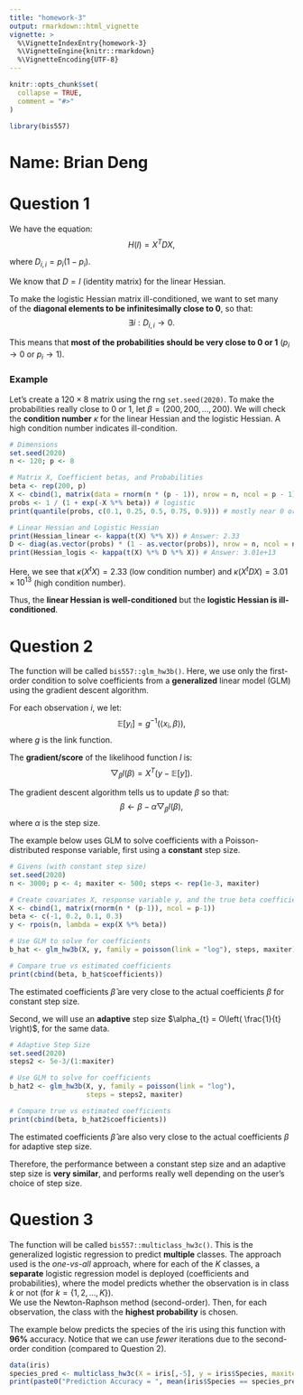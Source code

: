```yaml
---
title: "homework-3"
output: rmarkdown::html_vignette
vignette: >
  %\VignetteIndexEntry{homework-3}
  %\VignetteEngine{knitr::rmarkdown}
  %\VignetteEncoding{UTF-8}
---
```


```r
knitr::opts_chunk$set(
  collapse = TRUE,
  comment = "#>"
)
```

```r
library(bis557)
```

# Name: Brian Deng

# Question 1

We have the equation: 
$$
H(l) = X^{T}DX, 
$$

where $D_{i,i}=p_{i} (1-p_{i})$. 

We know that $D=I$ (identity matrix) for the linear Hessian. 

To make the logistic Hessian matrix ill-conditioned, we want to set many   
of the **diagonal elements to be infinitesimally close to 0**, so that: 
$$
\exists i : D_{i,i} \rightarrow 0. 
$$

This means that **most of the probabilities should be very close to 0 or 1** 
($p_{i} \rightarrow 0$ or $p_{i} \rightarrow 1$). 

### Example

Let's create a $120 \times 8$ matrix using the rng `set.seed(2020)`. 
To make the probabilities really close to $0$ or $1$, let 
$\beta=(200,200,...,200)$. 
We will check the **condition number** $\kappa$ for the linear Hessian and the 
logistic Hessian. 
A high condition number indicates ill-condition. 
```r
# Dimensions
set.seed(2020)
n <- 120; p <- 8

# Matrix X, Coefficient betas, and Probabilities
beta <- rep(200, p)
X <- cbind(1, matrix(data = rnorm(n * (p - 1)), nrow = n, ncol = p - 1))
probs <- 1 / (1 + exp(-X %*% beta)) # logistic
print(quantile(probs, c(0.1, 0.25, 0.5, 0.75, 0.9))) # mostly near 0 or 1

# Linear Hessian and Logistic Hessian
print(Hessian_linear <- kappa(t(X) %*% X)) # Answer: 2.33
D <- diag(as.vector(probs) * (1 - as.vector(probs)), nrow = n, ncol = n)
print(Hessian_logis <- kappa(t(X) %*% D %*% X)) # Answer: 3.01e+13
```

Here, we see that $\kappa (X^{t} X) = 2.33$ (low condition number) and 
$\kappa (X^{t} DX) = 3.01 \times 10^{13}$ (high condition number). 

Thus, the **linear Hessian is well-conditioned** but 
the **logistic Hessian is ill-conditioned**. 

# Question 2

The function will be called `bis557::glm_hw3b()`. 
Here, we use only the first-order condition to solve coefficients from a 
**generalized** linear model (GLM) using the gradient descent algorithm. 

For each observation $i$, we let: 
$$
\mathbb{E}[y_i] = g^{-1}(\langle x_i, \beta \rangle), 
$$
where $g$ is the link function. 

The **gradient/score** of the likelihood function $l$ is: 
$$
\bigtriangledown_{\beta} l(\beta) = X^{T}(y - \mathbb{E}[y]). 
$$

The gradient descent algorithm tells us to update $\beta$ so that: 
$$
\beta \leftarrow \beta - \alpha \bigtriangledown_{\beta} l(\beta), 
$$
where $\alpha$ is the step size. 

The example below uses GLM to solve coefficients with a Poisson-distributed 
response variable, first using a **constant** step size. 
```r
# Givens (with constant step size)
set.seed(2020)
n <- 3000; p <- 4; maxiter <- 500; steps <- rep(1e-3, maxiter)

# Create covariates X, response variable y, and the true beta coefficients
X <- cbind(1, matrix(rnorm(n * (p-1)), ncol = p-1))
beta <- c(-1, 0.2, 0.1, 0.3)
y <- rpois(n, lambda = exp(X %*% beta))

# Use GLM to solve for coefficients
b_hat <- glm_hw3b(X, y, family = poisson(link = "log"), steps, maxiter)

# Compare true vs estimated coefficients
print(cbind(beta, b_hat$coefficients))
```

The estimated coefficients $\hat\beta$ are very close to the actual 
coefficients $\beta$ for constant step size. 

Second, we will use an **adaptive** step size 
$\alpha_{t} = O\left( \frac{1}{t} \right)$, for the same data. 
```r
# Adaptive Step Size
set.seed(2020)
steps2 <- 5e-3/(1:maxiter)

# Use GLM to solve for coefficients
b_hat2 <- glm_hw3b(X, y, family = poisson(link = "log"), 
                   steps = steps2, maxiter)

# Compare true vs estimated coefficients
print(cbind(beta, b_hat2$coefficients))
```

The estimated coefficients $\hat\beta$ are also very close to the actual 
coefficients $\beta$ for adaptive step size. 

Therefore, the performance between a constant step size and an adaptive step 
size is **very similar**, and performs really well depending on the user's 
choice of step size. 

# Question 3

The function will be called `bis557::multiclass_hw3c()`. 
This is the generalized logistic regression to predict **multiple** classes. 
The approach used is the *one-vs-all* approach, where for each of the $K$ 
classes, a **separate** logistic regression model is deployed (coefficients and 
probabilities), where the model predicts whether the observation is in class 
$k$ or not (for $k = \{1,2,...,K\}$).  
We use the Newton-Raphson method (second-order). 
Then, for each observation, the class with the **highest probability** is chosen. 

The example below predicts the species of the iris using this function with 
**96%** accuracy. 
Notice that we can use *fewer* iterations due to the second-order condition 
(compared to Question 2). 
```r
data(iris)
species_pred <- multiclass_hw3c(X = iris[,-5], y = iris$Species, maxiter = 60)
print(paste0("Prediction Accuracy = ", mean(iris$Species == species_pred)))
```
